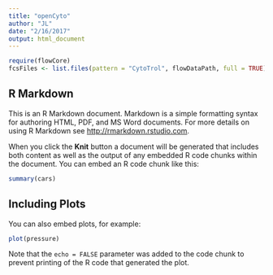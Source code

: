 ```yaml
---
title: "openCyto"
author: "JL"
date: "2/16/2017"
output: html_document
---
```


```r
require(flowCore)
fcsFiles <- list.files(pattern = "CytoTrol", flowDataPath, full = TRUE)

```

## R Markdown

This is an R Markdown document. Markdown is a simple formatting syntax for authoring HTML, PDF, and MS Word documents. For more details on using R Markdown see <http://rmarkdown.rstudio.com>.

When you click the **Knit** button a document will be generated that includes both content as well as the output of any embedded R code chunks within the document. You can embed an R code chunk like this:

```r
summary(cars)
```

## Including Plots

You can also embed plots, for example:

```r
plot(pressure)
```

Note that the `echo = FALSE` parameter was added to the code chunk to prevent printing of the R code that generated the plot.
